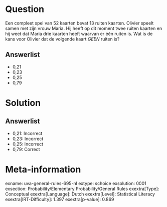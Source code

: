 Question
========

Een compleet spel van 52 kaarten bevat 13 ruiten kaarten. Olivier speelt
samen met zijn vrouw Maria. Hij heeft op dit moment twee ruiten kaarten
en hij weet dat Maria drie kaarten heeft waarvan er één ruiten is. Wat
is de kans voor Olivier dat de volgende kaart *GEEN* ruiten is?

Answerlist
----------

* 0,21
* 0,23
* 0,25
* 0,79

Solution
========

Answerlist
----------

* 0,21: Incorrect
* 0,23: Incorrect
* 0,25: Incorrect
* 0,79: Correct

Meta-information
================
exname: uva-general-rules-695-nl
extype: schoice
exsolution: 0001
exsection: Probability/Elementary Probability/General Rules
exextra[Type]: Conceptual
exextra[Language]: Dutch
exextra[Level]: Statistical Literacy
exextra[IRT-Difficulty]: 1.397
exextra[p-value]: 0.869
